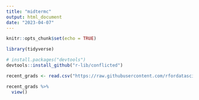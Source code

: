 ```yaml
---
title: "midtermc"
output: html_document
date: "2023-04-07"
---
```


```r
knitr::opts_chunk$set(echo = TRUE)
```

```r
library(tidyverse)

# install.packages("devtools")
devtools::install_github("r-lib/conflicted")
```

```r
recent_grads <- read.csv("https://raw.githubusercontent.com/rfordatascience/tidytuesday/master/data/2018/2018-10-16/recent-grads.csv")
```

```r
recent_grads %>%
  view()
```


